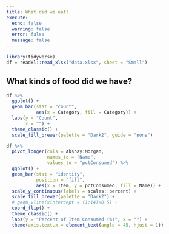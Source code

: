 ```yaml
---
title: What did we eat?
execute:
  echo: false
  warning: false
  error: false
  message: false
---
```


```r
library(tidyverse)
df = readxl::read_xlsx("data.xlsx", sheet = "Small")
```

## What kinds of food did we have?

```r
df %>%
  ggplot() +
  geom_bar(stat = "count", 
           aes(x = Category, fill = Category)) +
  labs(y = "Count",
       x = "") +
  theme_classic() +
  scale_fill_brewer(palette = "Dark2", guide = "none")
```

```r
df %>%
  pivot_longer(cols = Akshay:Morgan, 
               names_to = "Name", 
               values_to = "pctConsumed") %>%
  ggplot() +
  geom_bar(stat = "identity",
           position = "fill",
           aes(x = Item, y = pctConsumed, fill = Name)) +
  scale_y_continuous(labels = scales::percent) +
  scale_fill_brewer(palette = "Dark2") +
  # geom_vline(xintercept = (1:14)+0.5) +
  coord_flip() +
  theme_classic() +
  labs(y = "Percent of Item Consumed (%)", x = "") +
  theme(axis.text.x = element_text(angle = 45, hjust = 1))
```
